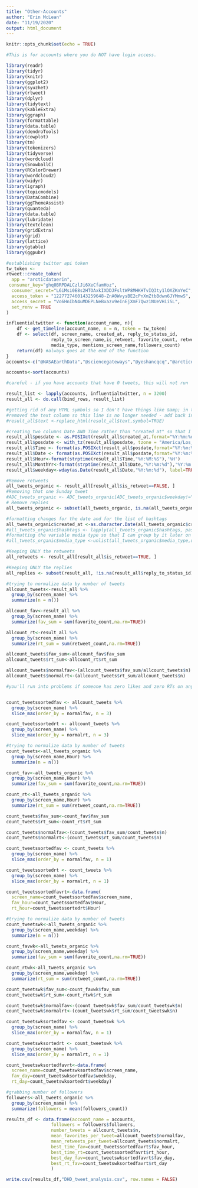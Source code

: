 ```yaml
---
title: "Other-Accounts"
author: "Erin McLean"
date: "11/19/2020"
output: html_document
---
```


```r
knitr::opts_chunk$set(echo = TRUE)

#This is for accounts where you do NOT have login access.
```

```r
library(readr)
library(tidyr)
library(knitr)
library(ggplot2)
library(syuzhet)
library(rtweet)
library(dplyr)
library(tidytext)
library(kableExtra)
library(ggraph)
library(formattable)
library(data.table)
library(dendroTools)
library(cowplot)
library(tm)
library(tokenizers)
library(tidyverse)
library(wordcloud)
library(SnowballC)
library(RColorBrewer)
library(wordcloud2)
library(widyr)
library(igraph)
library(topicmodels)
library(DataCombine)
library(ggThemeAssist)
library(quanteda)
library(data.table)
library(lubridate)
library(textclean)
library(gridExtra)
library(grid)
library(lattice)
library(gtable)
library(ggpubr)
```

```r
#establishing twitter api token
tw_token <-
rtweet::create_token(
  app = "arcticdataerin",
 consumer_key="ghq0BRPDALCzlJi6XeCfamHoz",
  consumer_secret="L6iMsi0E8s2HTOAxkIXDDJFsltWP8MHKHTvIQ3ty1lOXZKnYeC",
  access_token = "1227727460143259648-ZnA0WvysBE2cPnXmZtbBdwn6JYMmwS",
  access_secret = "Vo6HnIbN4uMDEPLNeBxazx9eInEjXmF7Qwz1NUeVHiiSL",
  set_renv = TRUE
)

influentialtwitter <- function(account_name, n){
    df <- get_timeline(account_name, n = n, token = tw_token)
    df <- select(df, screen_name, created_at, reply_to_status_id,
                 reply_to_screen_name,is_retweet, favorite_count, retweet_count, 
                 media_type, mentions_screen_name,followers_count)
    return(df) #always goes at the end of the function
}
accounts<-c("@NASAEarthData","@sciencegateways","@yeshancqcq","@arcticdatactr","@CUAHSI" , "@kbene","@opendap","@USGS_CDI", "@hsu000001", "@WHOI", "@EDIgotdata", "@obrienmobb", "@lstanish", "@GarretsonAlexis", "@twilamoon","@nsidc","@MGDSdata","@gmrt_bathy" ,"@drthevic" ,"@scdiggs","@MarshallXMa","@michael_ts0","@frankatsea","@NCAR_ACOM","@umbc","@sjskhalsa","@DataONEorg","@macromicropaleo","@tandfenviro","@smrariz","@NCAR_Science","@m_cragin","@ndlibraries","@NEON_sci","@nkmeyers","@ESSDIVE","@NCAR_CISL","@NCAR_RDA","@amckennafoster","@jensensunny","@DougSchuster3","@metamattj","@sjeanetteclark")

accounts<-sort(accounts)

#careful - if you have accounts that have 0 tweets, this will not run

result_list <- lapply(accounts, influentialtwitter, n = 3200)
result_all <- do.call(bind_rows, result_list)
```

```r

#getting rid of any HTML symbols so I don't have things like &amp; in the text of the tweets
#removed the text column so this line is no longer needed - add back in if you want to analyze the text as well
#result_all$text <-replace_html(result_all$text,symbol=TRUE)

#creating two columns Date AND Time rather than "created at" so that I can subset by Hour or Month
result_all$posdate <- as.POSIXct(result_all$created_at,format="%Y:%m:%d %H:%M:%S")
result_all$posdate <- with_tz(result_all$posdate, tzone = "America/Los_Angeles")
result_all$Time <- format(as.POSIXct(result_all$posdate,format="%Y:%m:%d %H:%M:%S"),"%H:%M:%S")
result_all$Date <- format(as.POSIXct(result_all$posdate,format="%Y:%m:%d %H:%M:%S"),"%Y:%m:%d")
result_all$Hour<-format(strptime(result_all$Time,"%H:%M:%S"),'%H')
result_all$MonthYr<-format(strptime(result_all$Date,"%Y:%m:%d"),'%Y:%m')
result_all$weekday<-wday(as.Date(result_all$Date,"%Y:%m:%d"), label=TRUE)
```

```r

#Remove retweets
all_tweets_organic <- result_all[result_all$is_retweet==FALSE, ] 
#Removing that one Sunday tweet
#ADC_tweets_organic <- ADC_tweets_organic[ADC_tweets_organic$weekday!="Sun", ] 
# Remove replies
all_tweets_organic <- subset(all_tweets_organic, is.na(all_tweets_organic$reply_to_status_id)) 

#formatting changes for the date and for the list of hashtags
all_tweets_organic$created_at <-as.character.Date(all_tweets_organic$created_at) 
#all_tweets_organic$hashtags <- lapply(all_tweets_organic$hashtags, paste0, collapse = ", ")
#formatting the variable media type so that I can group by it later on
#all_tweets_organic$media_type <-unlist(all_tweets_organic$media_type,use.names = T)

#Keeping ONLY the retweets
all_retweets <- result_all[result_all$is_retweet==TRUE, ] 

#Keeping ONLY the replies
all_replies <- subset(result_all, !is.na(result_all$reply_to_status_id))

```

```r
#trying to normalize data by number of tweets
allcount_tweets<-result_all %>%  
  group_by(screen_name) %>%
  summarize(n = n())

allcount_fav<-result_all %>%  
  group_by(screen_name) %>%
  summarize(fav_sum = sum(favorite_count,na.rm=TRUE))

allcount_rt<-result_all %>%  
  group_by(screen_name) %>%
  summarize(rt_sum = sum(retweet_count,na.rm=TRUE))

allcount_tweets$fav_sum<-allcount_fav$fav_sum
allcount_tweets$rt_sum<-allcount_rt$rt_sum

allcount_tweets$normalfav<-(allcount_tweets$fav_sum/allcount_tweets$n)
allcount_tweets$normalrt<-(allcount_tweets$rt_sum/allcount_tweets$n)

#you'll run into problems if someone has zero likes and zero RTs on any of their tweets since slice_max won't find a max if they're all zero.


count_tweetssortedfav <- allcount_tweets %>%
  group_by(screen_name) %>% 
  slice_max(order_by = normalfav, n = 3)

count_tweetssortedrt <- allcount_tweets %>%
  group_by(screen_name) %>% 
  slice_max(order_by = normalrt, n = 3)
```


```r
#trying to normalize data by number of tweets
count_tweets<-all_tweets_organic %>%  
  group_by(screen_name,Hour) %>%
  summarize(n = n())

count_fav<-all_tweets_organic %>%  
  group_by(screen_name,Hour) %>%
  summarize(fav_sum = sum(favorite_count,na.rm=TRUE))

count_rt<-all_tweets_organic %>%  
  group_by(screen_name,Hour) %>%
  summarize(rt_sum = sum(retweet_count,na.rm=TRUE))

count_tweets$fav_sum<-count_fav$fav_sum
count_tweets$rt_sum<-count_rt$rt_sum

count_tweets$normalfav<-(count_tweets$fav_sum/count_tweets$n)
count_tweets$normalrt<-(count_tweets$rt_sum/count_tweets$n)

count_tweetssortedfav <- count_tweets %>%
  group_by(screen_name) %>% 
  slice_max(order_by = normalfav, n = 1)

count_tweetssortedrt <- count_tweets %>%
  group_by(screen_name) %>% 
  slice_max(order_by = normalrt, n = 1)

count_tweetssortedfavrt<-data.frame(
  screen_name=count_tweetssortedfav$screen_name,
  fav_hour=count_tweetssortedfav$Hour,
  rt_hour=count_tweetssortedrt$Hour)
```

```r
#trying to normalize data by number of tweets
count_tweetswk<-all_tweets_organic %>%  
  group_by(screen_name,weekday) %>%
  summarize(n = n())

count_favwk<-all_tweets_organic %>%   
  group_by(screen_name,weekday) %>%
  summarize(fav_sum = sum(favorite_count,na.rm=TRUE))

count_rtwk<-all_tweets_organic %>%  
  group_by(screen_name,weekday) %>%
  summarize(rt_sum = sum(retweet_count,na.rm=TRUE))

count_tweetswk$fav_sum<-count_favwk$fav_sum
count_tweetswk$rt_sum<-count_rtwk$rt_sum

count_tweetswk$normalfav<-(count_tweetswk$fav_sum/count_tweetswk$n)
count_tweetswk$normalrt<-(count_tweetswk$rt_sum/count_tweetswk$n)

count_tweetswksortedfav <- count_tweetswk %>%
  group_by(screen_name) %>% 
  slice_max(order_by = normalfav, n = 1)

count_tweetswksortedrt <- count_tweetswk %>%
  group_by(screen_name) %>% 
  slice_max(order_by = normalrt, n = 1)

count_tweetswksortedfavrt<-data.frame(
  screen_name=count_tweetswksortedfav$screen_name,
  fav_day=count_tweetswksortedfav$weekday,
  rt_day=count_tweetswksortedrt$weekday)
```

```r
#grabbing number of followers
followers<-all_tweets_organic %>%  
  group_by(screen_name) %>% 
  summarize(followers = mean(followers_count))

results_df <- data.frame(account_name = accounts,
                 followers = followers$followers,
                 number_tweets = allcount_tweets$n,
                 mean_favorites_per_tweet=allcount_tweets$normalfav,
                 mean_retweets_per_tweet=allcount_tweets$normalrt,
                 best_time_fav=count_tweetssortedfavrt$fav_hour,
                 best_time_rt=count_tweetssortedfavrt$rt_hour,
                 best_day_fav=count_tweetswksortedfavrt$fav_day,
                 best_rt_fav=count_tweetswksortedfavrt$rt_day
                 )

write.csv(results_df,"DHD_tweet_analysis.csv", row.names = FALSE)
```
